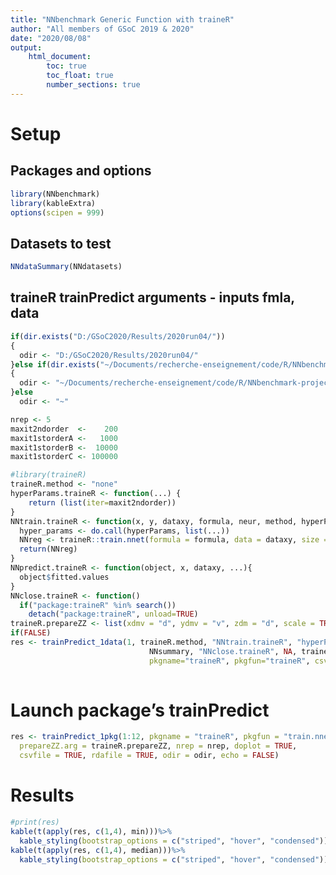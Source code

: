 ```yaml
---
title: "NNbenchmark Generic Function with traineR"
author: "All members of GSoC 2019 & 2020"
date: "2020/08/08"
output:
    html_document:
        toc: true
        toc_float: true
        number_sections: true
---
```


# Setup 

## Packages and options
```r
library(NNbenchmark)
library(kableExtra)
options(scipen = 999)
```

## Datasets to test
```r
NNdataSummary(NNdatasets)
```


## traineR trainPredict arguments - inputs fmla, data
```r
if(dir.exists("D:/GSoC2020/Results/2020run04/"))
{  
  odir <- "D:/GSoC2020/Results/2020run04/"
}else if(dir.exists("~/Documents/recherche-enseignement/code/R/NNbenchmark-project/NNtempresult/"))
{  
  odir <- "~/Documents/recherche-enseignement/code/R/NNbenchmark-project/NNtempresult/"
}else
  odir <- "~"

nrep <- 5
maxit2ndorder  <-    200
maxit1storderA <-   1000
maxit1storderB <-  10000
maxit1storderC <- 100000

#library(traineR)
traineR.method <- "none"
hyperParams.traineR <- function(...) {
    return (list(iter=maxit2ndorder))
}
NNtrain.traineR <- function(x, y, dataxy, formula, neur, method, hyperParams, ...) {
  hyper_params <- do.call(hyperParams, list(...))
  NNreg <- traineR::train.nnet(formula = formula, data = dataxy, size = neur, maxit = hyper_params$iter, linout = TRUE)
  return(NNreg)
}
NNpredict.traineR <- function(object, x, dataxy, ...){
  object$fitted.values 
}
NNclose.traineR <- function()
  if("package:traineR" %in% search())
    detach("package:traineR", unload=TRUE)
traineR.prepareZZ <- list(xdmv = "d", ydmv = "v", zdm = "d", scale = TRUE)
if(FALSE)
res <- trainPredict_1data(1, traineR.method, "NNtrain.traineR", "hyperParams.traineR", "NNpredict.traineR", 
                               NNsummary, "NNclose.traineR", NA, traineR.prepareZZ, nrep=5, echo=TRUE, doplot=FALSE,
                               pkgname="traineR", pkgfun="traineR", csvfile=TRUE, rdafile=TRUE, odir=odir)
    
```


# Launch package's trainPredict

```r
res <- trainPredict_1pkg(1:12, pkgname = "traineR", pkgfun = "train.nnet", traineR.method,
  prepareZZ.arg = traineR.prepareZZ, nrep = nrep, doplot = TRUE,
  csvfile = TRUE, rdafile = TRUE, odir = odir, echo = FALSE)

```

# Results

```r
#print(res)
kable(t(apply(res, c(1,4), min)))%>%
  kable_styling(bootstrap_options = c("striped", "hover", "condensed"))
kable(t(apply(res, c(1,4), median)))%>%
  kable_styling(bootstrap_options = c("striped", "hover", "condensed"))
```
